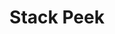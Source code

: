 ---
id: "ds_easy_013"
questionType: "MULTIPLE_CHOICE"
title: "Stack Peek"
description: "What does the peek operation do in a stack?"
difficulty: "EASY"
category: "Data Structures"
options:
  - "Removes top element"
  - "Adds new element"
  - "Returns top element without removing"
  - "Clears the stack"
correctAnswer: 2
---